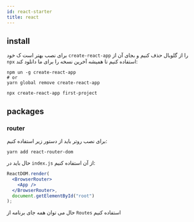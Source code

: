 ```yaml
---
id: react-starter
title: react
---
```


## install
برای نصب بهتر است ک خود `create-react-app` را از گلوبال حذف کنیم و بجای آن از `npx` استفاده کنیم تا همیشه آخرین نسخه را برای ما دانلود کند:
```shell
npm un -g create-react-app
# or
yarn global remove create-react-app
```
```shell
npx create-react-app first-project
```

## packages
### router
برای نصب روتر باید از دستور زیر استفاده کنیم:
```shell
yarn add react-router-dom
```
حال باید در `index.js` از آن استفاده کنیم:
```jsx
ReactDOM.render(
  <BrowserRouter>
    <App />
  </BrowserRouter>,
  document.getElementById("root")
);
```
حال می توان همه جای برنامه از `Routes` استفاده کنیم
